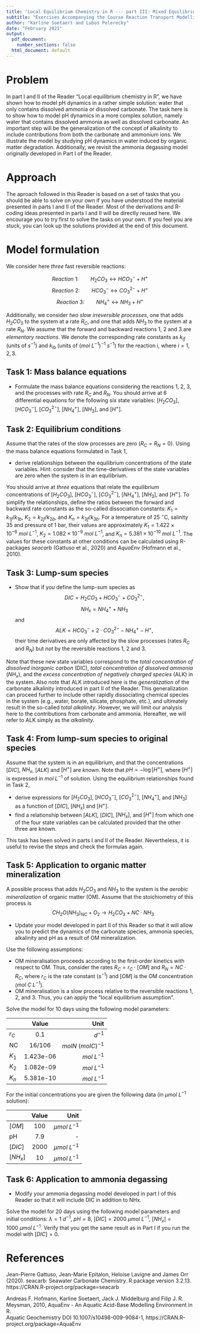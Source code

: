 ```yaml
---
title: 'Local Equilibrium Chemistry in R --- part III: Mixed Equilibrium-Irreversible Reactions'
subtitle: "Exercises Accompanying the Course Reaction Transport Modelling in the Hydrosphere"
author: "Karline Soetaert and Lubos Polerecky"
date: "February 2021"
output:
  pdf_document:
    number_sections: false
  html_document: default
---
```


# Problem
In part I and II of the Reader "Local equilibrium chemistry in R", we have shown how to model pH dynamics in a rather simple solution: water that only contains dissolved ammonia or dissolved carbonate. The task here is to show how to model pH dynamics in a more complex solution, namely water that contains dissolved ammonia as well as dissolved carbonate. An important step will be the generalization of the concept of alkalinity to include contributions from both the carbonate and ammonium ions. We illustrate the model by studying pH dynamics in water induced by organic matter degradation. Additionally, we revisit the ammonia degassing model originally developed in Part I of the Reader.

# Approach
The aproach followed in this Reader is based on a set of tasks that you should be able to solve on your own if you have understood the material presented in parts I and II of the Reader. Most of the derivations and R-coding ideas presented in parts I and II will be directly reused here. We encourage you to try first to solve the tasks on your own. If you feel you are stuck, you can look up the solutions provided at the end of this document.

# Model formulation
We consider here *three* fast reversible reactions:

$$Reaction~1: \qquad H_2CO_3\leftrightarrow HCO_3^- + H^+$$
$$Reaction~2: \qquad HCO_3^- \leftrightarrow CO_3^{2-} + H^+$$
$$Reaction~3: \qquad NH_4^+\leftrightarrow NH_3 + H^+$$

Additionally, we consider *two slow irreversible processes*, one that adds $H_2CO_3$ to the system at a rate $R_C$, and one that adds $NH_3$ to the system at a rate $R_N$. We assume that the forward and backward reactions 1, 2 and 3 are *elementary reactions*. We denote the corresponding rate constants as $k_{if}$ (units of $s^{-1}$) and $k_{ib}$ (units of $(mol~L^{-1})^{-1}~s^{-1}$) for the reaction i, where $i=1,2,3$. 

## Task 1: Mass balance equations

* Formulate the mass balance equations considering the reactions 1, 2, 3, and the processes with rate $R_C$ and $R_N$. You should arrive at 6 differential equations for the following six state variables: $[H_2CO_3]$, $[HCO_3^-]$, $[CO_3^{2-}]$, $[NH_4^+]$, $[NH_3]$, and $[H^+]$. 

## Task 2: Equilibrium conditions

Assume that the rates of the slow processes are zero ($R_C=R_N=0$). Using the mass balance equations formulated in Task 1, 

* derive relationships between the equilibrium concentrations of the state variables. Hint: consider that the time-derivatives of the state variables are zero when the system is in an equilibrium.

You should arrive at *three* equations that relate the equilibrium concentrations of [$H_2CO_3$], [$HCO_3^-$], [$CO_3^{2-}$], $[NH_4^+]$, $[NH_3]$, and [$H^+$]. To simplify the relationships, define the ratios between the forward and backward rate constants as the so-called dissociation constants: $K_1 = k_{1f}/k_{1b}$, $K_2 = k_{2f}/k_{2b}$, and $K_n = k_{3f}/k_{3b}$. For a temperature of 25 $^\circ$C, salinity 35 and pressure of 1 bar, their values are approximately $K_1 = 1.422\times 10^{-6}~mol~L^{-1}$, $K_2=1.082\times 10^{-9}~mol~L^{-1}$, and $K_n = 5.381\times 10^{-10}~mol~L^{-1}$. The values for these constants at other conditions can be calculated using R-packages *seacarb* (Gattuso et al., 2020) and *AquaEnv* (Hofmann et al., 2010).

## Task 3: Lump-sum species

* Show that if you define the lump-sum species as $$DIC = H_2CO_3  + HCO_3^- + CO_3^{2-},$$ $$NH_x = NH_4^+ + NH_3$$ and $$ALK = HCO_3^- + 2\cdot CO_3^{2-} - NH_4^+ - H^+,$$ their time derivatives are only affected by the slow processes (rates $R_C$ and $R_N$) but *not* by the reversible reactions 1, 2 and 3. 

Note that these new state variables correspond to the *total concentration of dissolved inorganic carbon* (DIC), *total concentration of dissolved ammonia* ($NH_x$), and the *excess concentration of negatively charged species* (ALK) in the system. Also note that ALK introduced here is the *generalization* of the carbonate alkalinity introduced in part II of the Reader. This generalization can proceed further to include other rapidly dissociating chemical species in the system (e.g., water, borate, silicate, phosphate, etc.), and ultimately result in the so-called *total alkalinity*. However, we will limit our analysis here to the contributions from carbonate and ammonia. Hereafter, we will refer to ALK simply as the *alkalinity*.

## Task 4: From lump-sum species to original species

Assume that the system is in an equilibrium, and that the concentrations $[DIC]$, $NH_x$, $[ALK]$ and $[H^+]$ are *known*. Note that $pH = -\log{[H^+]}$, where $[H^+]$ is expressed in $mol~L^{-1}$ of solution. Using the equilibrium relationships found in Task 2, 

* derive expressions for $[H_2CO_3]$, $[HCO_3^-]$, $[CO_3^{2-}]$, $[NH_4^+]$, and $[NH_3]$ as a function of $[DIC]$, $[NH_x]$ and $[H^+]$.
* find a relationship between $[ALK]$, $[DIC]$, $[NH_x]$, and $[H^+]$ from which one of the four state variables can be calculated provided that the other three are known.

This task has been solved in parts I and II of the Reader. Nevertheless, it is useful to revise the steps and check the formulas again. 

## Task 5: Application to organic matter mineralization

A possible process that adds $H_2CO_3$ and $NH_3$ to the system is the *aerobic mineralization* of organic matter (OM). Assume that the stoichiometry of this process is
$$
\quad CH_2O(NH_3)_{NC} + O_2 \rightarrow H_2CO_3 + {NC} \cdot NH_3
$$ 

* Update your model developed in part II of this Reader so that it will allow you to predict the dynamics of the carbonate species, ammonia species, alkalinity and pH as a result of OM mineralization.

Use the following assumptions:

* OM mineralisation proceeds according to the first-order kinetics with respect to OM. Thus, consider the rates $R_C = r_C\cdot [OM]$ and $R_N = NC\cdot R_C$, where $r_C$ is the rate constant ($s^{-1}$) and $[OM]$ is the OM concentration ($mol~C~L^{-1}$). 
* OM mineralisation is a slow process relative to the reversible reactions 1, 2, and 3. Thus, you can apply the "local equilibrium assumption".

Solve the model for 10 days using the following model parameters:

|    | Value         | Unit  |
| -- |:-------------:| -----:|
| $r_C$  |     0.1      | $d^{-1}$          |
| NC | 16/106       |$molN~(molC)^{-1}$ |
| $K_1$ | 1.423e-06 | $mol~L^{-1}$     |
| $K_2$ | 1.082e-09 | $mol~L^{-1}$     |
| $K_n$ | 5.381e-10 | $mol~L^{-1}$     |

For the initial concentrations you are given the following data (in $\mu mol~L^{-1}$ solution):

|       | Value        | Unit           |
| ----- |:------------:| --------------:|
| $[OM]$    | 100          | $\mu mol~L^{-1}$         |
| pH    | 7.9          | -       | 
| $[DIC]$ | 2000           | $\mu mol~L^{-1}$       | 
| $[NH_x]$   | 10          | $\mu mol~L^{-1}$      | 

## Task 6: Application to ammonia degassing

* Modify your ammonia degassing model developed in part I of this Reader so that it will include DIC in addition to NHx.

Solve the model for 20 days using the following model parameters and initial conditions: $\lambda = 1~d^{-1}$, $pH=8$, $[DIC] = 2000~\mu mol~L^{-1}$,  $[NH_x] = 1000~\mu mol~L^{-1}$. Verify that you get the same result as in Part I if you run the model with $[DIC] = 0$.

# References

Jean-Pierre Gattuso, Jean-Marie Epitalon, Heloise Lavigne and James Orr (2020). seacarb:
  Seawater Carbonate Chemistry. R package version 3.2.13.
  https://CRAN.R-project.org/package=seacarb
  
Andreas F. Hofmann, Karline Soetaert, Jack J. Middelburg and Filip J. R. Meysman, 2010,
  AquaEnv - An Aquatic Acid-Base Modelling Environment in R.  
  Aquatic Geochemistry DOI 10.1007/s10498-009-9084-1,
  https://CRAN.R-project.org/package=AquaEnv
  
